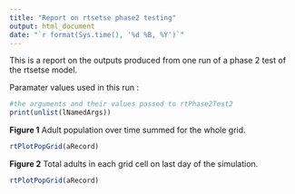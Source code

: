 ```yaml
---
title: "Report on rtsetse phase2 testing"
output: html_document
date: "`r format(Sys.time(), '%d %B, %Y')`"
---
```


This is a report on the outputs produced from one run of a phase 2 test of the rtsetse model. 

Paramater values used in this run :
```r
#the arguments and their values passed to rtPhase2Test2
print(unlist(lNamedArgs))
```

**Figure 1** Adult population over time summed for the whole grid.

```r
rtPlotPopGrid(aRecord)
```

**Figure 2** Total adults in each grid cell on last day of the simulation.

```r
rtPlotPopGrid(aRecord)
```
